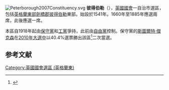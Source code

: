 [[File:Peterborough2007Constituency.svg|right]]
'''彼得伯勒'''（{{lang-en|Peterborough}}），[[英國|英國]][[英國國會|國會]]一自治市選區，包括[[英格蘭|英格蘭]][[英格蘭東|東部]][[劍橋郡|劍橋郡]][[彼得伯勒|彼得伯勒]]東部。始設於1541年。1660年至1885年應選兩席，此後應選一席。

本區自1918年起由[[保守黨_(英國)|保守黨]]和[[工黨_(英國)|工黨]]爭持，此前由[[英國自由黨|自由黨]]控制。保守黨的[[斯圖爾特·傑克森|斯圖爾特·傑克森]]在[[2010年英國大選|2010年大選中]]以40.4%選票勝出該區<ref name="">{{cite news
|publisher=[[英國廣播公司|英國廣播公司]]
|date=2010年5月7日
|title=Election 2010/Constituency/Peterborough
|url=http://news.bbc.co.uk/1/shared/election2010/results/constituency/d52.stm
|accessdate=2010年6月11日
|archive-date=2017年8月23日
|archive-url=https://web.archive.org/web/20170823095718/http://news.bbc.co.uk/1/shared/election2010/results/constituency/d52.stm
|dead-url=no
}}</ref>二次當選。

==参考文献==
<div class="references-small">
<references></references>
</div>

{{DEFAULTSORT:Peterborough (UK Parliament constituency)}}

{{UK-geo-stub}}
{{Election-stub}}

[[Category:英國國會選區_(英格蘭東)|Category:英國國會選區 (英格蘭東)]]